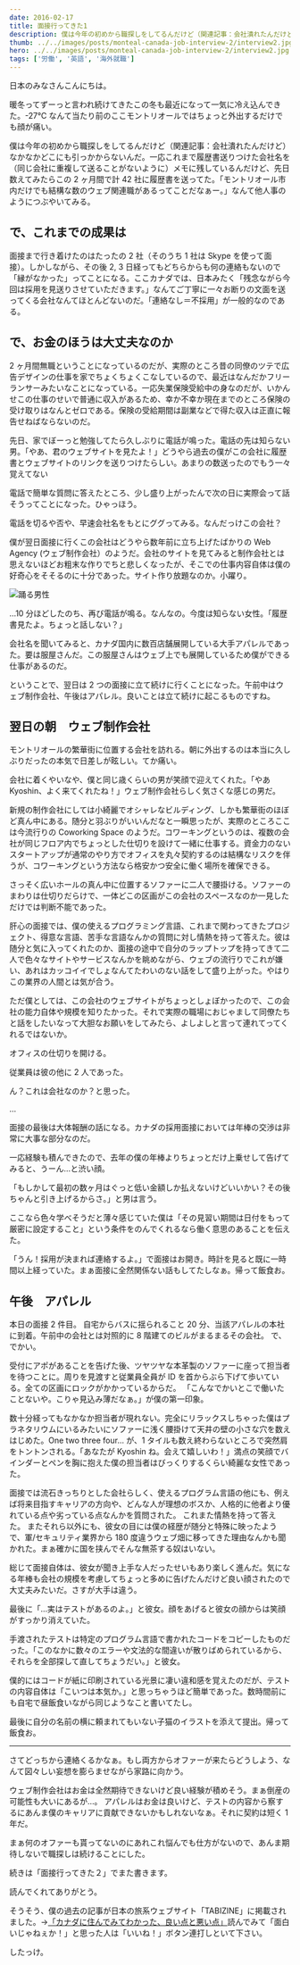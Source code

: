 ```yaml
---
date: 2016-02-17
title: 面接行ってきた1
description: 僕は今年の初めから職探しをしてるんだけど（関連記事：会社潰れたんだけど）なかなかどこにも引っかからないんだ。一応これまで履歴書送りつけた会社名を（同じ会社に重複して送ることがないように）メモに残しているんだけど、先日数えてみたらこの2ヶ月間で計42社に履歴書を送ってた。
thumb: ../../images/posts/monteal-canada-job-interview-2/interview2.jpg
hero: ../../images/posts/monteal-canada-job-interview-2/interview2.jpg
tags: ['労働', '英語', '海外就職']
---
```


日本のみなさんこんにちは。

暖冬ってずーっと言われ続けてきたこの冬も最近になって一気に冷え込んできた。-27℃ なんて当たり前のここモントリオールではちょっと外出するだけでも顔が痛い。

僕は今年の初めから職探しをしてるんだけど（関連記事：会社潰れたんだけど）なかなかどこにも引っかからないんだ。一応これまで履歴書送りつけた会社名を（同じ会社に重複して送ることがないように）メモに残しているんだけど、先日数えてみたらこの 2 ヶ月間で計 42 社に履歴書を送ってた。「モントリオール市内だけでも結構な数のウェブ関連職があるってことだなぁー。」なんて他人事のようにつぶやいてみる。

## で、これまでの成果は

面接まで行き着けたのはたったの 2 社（そのうち 1 社は Skype を使って面接）。しかしながら、その後 2, 3 日経ってもどちらからも何の連絡もないので「縁がなかった」ってことになる。ここカナダでは、日本みたく「残念ながら今回は採用を見送りさせていただきます。」なんてご丁寧に一々お断りの文面を送ってくる会社なんてほとんどないのだ。「連絡なし＝不採用」が一般的なのである。

## で、お金のほうは大丈夫なのか

2 ヶ月間無職ということになっているのだが、実際のところ昔の同僚のツテで広告デザインの仕事を家でちょくちょくこなしているので、最近はなんだかフリーランサーみたいなことになっている。一応失業保険受給中の身なのだが、いかんせこの仕事のせいで普通に収入があるため、幸か不幸か現在までのところ保険の受け取りはなんとゼロである。保険の受給期間は副業などで得た収入は正直に報告せねばならないのだ。

先日、家でぼーっと勉強してたら久しぶりに電話が鳴った。電話の先は知らない男。「やあ、君のウェブサイトを見たよ！」どうやら過去の僕がこの会社に履歴書とウェブサイトのリンクを送りつけたらしい。あまりの数送ったのでもう一々覚えてない

電話で簡単な質問に答えたところ、少し盛り上がったんで次の日に実際会って話そうってことになった。ひゃっほう。

電話を切るや否や、早速会社名をもとにググってみる。なんだっけこの会社？

僕が翌日面接に行くこの会社はどうやら数年前に立ち上げたばかりの Web Agency (ウェブ制作会社）のようだ。会社のサイトを見てみると制作会社とは思えないほどお粗末な作りでちと悲しくなったが、そこでの仕事内容自体は僕の好奇心をそそるのに十分であった。サイト作り放題なのか。小躍り。

![踊る男性](../../images/posts/montreal-canada-job-interview/interview1.jpg)

…10 分ほどしたのち、再び電話が鳴る。なんなの。今度は知らない女性。「履歴書見たよ。ちょっと話しない？」

会社名を聞いてみると、カナダ国内に数百店舗展開している大手アパレルであった。要は服屋さんだ。この服屋さんはウェブ上でも展開しているため僕ができる仕事があるのだ。

ということで、翌日は 2 つの面接に立て続けに行くことになった。午前中はウェブ制作会社、午後はアパレル。良いことは立て続けに起こるものですね。

## 翌日の朝　ウェブ制作会社

モントリオールの繁華街に位置する会社を訪れる。朝に外出するのは本当に久しぶりだったの本気で日差しが眩しい。てか痛い。

会社に着くやいなや、僕と同じ歳くらいの男が笑顔で迎えてくれた。「やあ Kyoshin、よく来てくれたね！」ウェブ制作会社らしく気さくな感じの男だ。

新規の制作会社にしては小綺麗でオシャレなビルディング、しかも繁華街のほぼど真ん中にある。随分と羽ぶりがいいんだなと一瞬思ったが、実際のところここは今流行りの Coworking Space のようだ。コワーキングというのは、複数の会社が同じフロア内でちょっとした仕切りを設けて一緒に仕事する。資金力のないスタートアップが通常のやり方でオフィスを丸々契約するのは結構なリスクを伴うが、コワーキングという方法なら格安かつ安全に働く場所を確保できる。

さっそく広いホールの真ん中に位置するソファーに二人で腰掛ける。ソファーのまわりは仕切りだらけで、一体どこの区画がこの会社のスペースなのか一見しただけでは判断不能であった。

肝心の面接では、僕の使えるプログラミング言語、これまで関わってきたプロジェクト、得意な言語、苦手な言語なんかの質問に対し情熱を持って答えた。彼は随分と気に入ってくれたのか、面接の途中で自分のラップトップを持ってきて二人で色々なサイトやサービスなんかを眺めながら、ウェブの流行りでこれが嫌い、あれはカッコイイでしょなんてたわいのない話をして盛り上がった。やはりこの業界の人間とは気が合う。

ただ僕としては、この会社のウェブサイトがちょっとしょぼかったので、この会社の能力自体や規模を知りたかった。それで実際の職場におじゃまして同僚たちと話をしたいなって大胆なお願いをしてみたら、よしよしと言って連れてってくれるではないか。

オフィスの仕切りを開ける。

従業員は彼の他に 2 人であった。

ん？これは会社なのか？と思った。

…

面接の最後は大体報酬の話になる。カナダの採用面接においては年棒の交渉は非常に大事な部分なのだ。

一応経験も積んできたので、去年の僕の年棒よりちょっとだけ上乗せして告げてみると、うーん…と渋い顔。

「もしかして最初の数ヶ月はぐっと低い金額しか払えないけどいいかい？その後ちゃんと引き上げるからさ。」と男は言う。

ここなら色々学べそうだと薄々感じていた僕は「その見習い期間は日付をもって厳密に設定すること」という条件をのんでくれるなら働く意思のあることを伝えた。

「うん！採用が決まれば連絡するよ。」で面接はお開き。時計を見ると既に一時間以上経っていた。まぁ面接に全然関係ない話もしてたしなぁ。帰って飯食お。

## 午後　アパレル

本日の面接 2 件目。
自宅からバスに揺られること 20 分、当該アパレルの本社に到着。午前中の会社とは対照的に 8 階建てのビルがまるまるその会社。
で、でかい。

受付にアポがあることを告げた後、ツヤツヤな本革製のソファーに座って担当者を待つことに。周りを見渡すと従業員全員が ID を首からぶら下げて歩いている。全ての区画にロックがかかっているからだ。 「こんなでかいとこで働いたことないや。こりゃ見込み薄だなぁ。」が僕の第一印象。

数十分経ってもなかなか担当者が現れない。完全にリラックスしちゃった僕はプラネタリウムにいるみたいにソファーに浅く腰掛けて天井の壁の小さな穴を数えはじめた。One two three four...
が、1 タイルも数え終わらないところで突然肩をトントンされる。「あなたが Kyoshin ね。会えて嬉しいわ！」満点の笑顔でバインダーとペンを胸に抱えた僕の担当者はびっくりするくらい綺麗な女性であった。

面接では流石きっちりとした会社らしく、使えるプログラム言語の他にも、例えば将来目指すキャリアの方向や、どんな人が理想のボスか、人格的に他者より優れている点や劣っている点なんかを質問された。 これまた情熱を持って答えた。
またそれら以外にも、彼女の目には僕の経歴が随分と特殊に映ったようで、軍/セキュリティ業界から 180 度違うウェブ畑に移ってきた理由なんかも聞かれた。まぁ確かに国を挟んでそんな無茶する奴はいない。

総じて面接自体は、彼女が聞き上手な人だったせいもあり楽しく進んだ。気になる年棒も会社の規模を考慮してちょっと多めに告げたんだけど良い顔されたので大丈夫みたいだ。さすが大手は違う。

最後に「…実はテストがあるのよ。」と彼女。顔をあげると彼女の顔からは笑顔がすっかり消えていた。

手渡されたテストは特定のプログラム言語で書かれたコードをコピーしたものだった。「このなかに数々のエラーや文法的な間違いが散りばめられているから、それらを全部探して直してちょうだい。」と彼女。

僕的にはコードが紙に印刷されている光景に凄い違和感を覚えたのだが、テストの内容自体は「こいつは本気か。」と思っちゃうほど簡単であった。数時間前にも自宅で昼飯食いながら同じようなこと書いてたし。

最後に自分の名前の横に頼まれてもいない子猫のイラストを添えて提出。帰って飯食お。

---

さてどっちから連絡くるかなぁ。もし両方からオファーが来たらどうしよう、なんて図々しい妄想を膨らませながら家路に向かう。

ウェブ制作会社はお金は全然期待できないけど良い経験が積めそう。まぁ倒産の可能性も大いにあるが…。
アパレルはお金は良いけど、テストの内容から察するにあんま僕のキャリアに貢献できないかもしれないなぁ。それに契約は短く 1 年だ。

まぁ何のオファーも貰ってないのにあれこれ悩んでも仕方がないので、あんま期待しないで職探しは続けることにした。

続きは「面接行ってきた２」でまた書きます。

読んでくれてありがとう。

そうそう、僕の過去の記事が日本の旅系ウェブサイト「TABIZINE」に掲載されました。->[「カナダに住んでみてわかった、良い点と悪い点」](http://tabizine.jp/2016/02/08/59626/ 'Tabizine')読んでみて「面白いじゃねぇか！」と思った人は「いいね！」ボタン連打しといて下さい。

したっけ。
